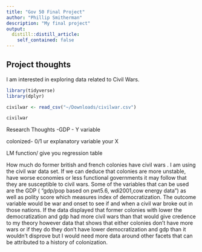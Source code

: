 ```yaml
---
title: "Gov 50 Final Project"
author: "Phillip Smitherman"
description: "My final project"
output:
  distill::distill_article:
    self_contained: false
---
```




## Project thoughts

I am interested in exploring data related to Civil Wars.

```r
library(tidyverse)
library(dplyr)

civilwar <- read_csv("~/Downloads/civilwar.csv")

civilwar


```
Research Thoughts
-GDP - Y variable

colonized- 0/1 ur explanatory variable your X

LM function/ give you regression table 

How much do former british and french colonies have civil wars . I am using the civil war data set.
If we can deduce that colonies are more unstable, have worse economies or less functional governments it may follow that they are susceptible to civil wars.
Some of the variables that can be used are the GDP ( "gdp/pop based on pwt5.6, wdi2001,cow energy data ") as well as polity score which measures index of democratization. The outcome variable would be war and onset to see if and when a civil war broke out in those nations. If the data displayed that former colonies with lower the democratization and gdp had more civil wars than that would give credence to my theory however data that shows that either colonies don't have more wars or if they do they don't have lower democratization and gdp than it wouldn't disprove but I would need more data around other facets that can be attributed to a history of colonization.

